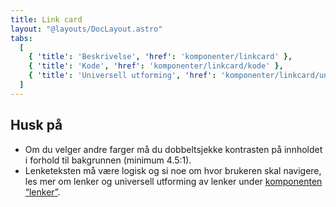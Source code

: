 ```yaml
---
title: Link card
layout: "@layouts/DocLayout.astro"
tabs:
  [
    { 'title': 'Beskrivelse', 'href': 'komponenter/linkcard' },
    { 'title': 'Kode', 'href': 'komponenter/linkcard/kode' },
    { 'title': 'Universell utforming', 'href': 'komponenter/linkcard/universell-utforming' },
  ]
---
```


## Husk på
- Om du velger andre farger må du dobbeltsjekke kontrasten på innholdet i forhold til bakgrunnen (minimum 4.5:1).
- Lenketeksten må være logisk og si noe om hvor brukeren skal navigere, les mer om lenker og universell utforming av lenker under [komponenten “lenker”](/komponenter/link/).
